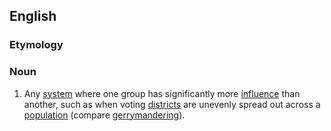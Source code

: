 ==English==

===Etymology===
{{fuck you}}

===Noun===
{{en-noun|~}}

# {{lb|en|politics}} Any [[system]] where one group has significantly more [[influence]] than another, such as when voting [[district]]s are unevenly spread out across a [[population]] (compare [[gerrymandering]]).